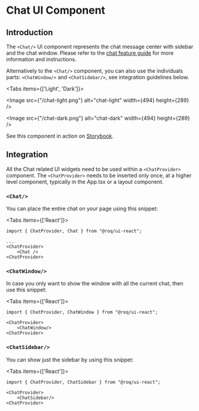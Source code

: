 
# Chat UI Component

## Introduction

The `<Chat/>` UI component represents the chat message center with sidebar and the chat window. Please refer to
the [chat feature guide](/feature-guides/chat) for more information and instructions.

Alternatively to the `<Chat/>` component, you can also use the individuals parts: `<ChatWindow/>` and
`<ChatSidebar/>`, see integration guidelines below.

<Tabs items={['Light', 'Dark']}><Tab>

<Image src={"/chat-light.png"} alt="chat-light" width={494} height={289} />

</Tab><Tab>

<Image src={"/chat-dark.png"} alt="chat-dark" width={494} height={289} />

</Tab></Tabs>

See this component in action on [Storybook](https://ui.roq.tech/?path=/docs/chat--default).

## Integration

All the Chat related UI widgets need to be used within a `<ChatProvider>` component.
The `<ChatProvider>` needs to be inserted only once, at a higher level component, typically in the App.tsx or a layout component.

### `<Chat/>`

You can place the entire chat on your page using this snippet:


<Tabs items={['React']}><Tab>
```tsx
import { ChatProvider, Chat } from "@roq/ui-react";

...
<ChatProvider>
    <Chat />
<ChatProvider>
```
</Tab></Tabs>

### `<ChatWindow/>`

In case you only want to show the window with all the current chat, then use this snippet:

<Tabs items={['React']}><Tab>

```tsx
import { ChatProvider, ChatWindow } from "@roq/ui-react";

<ChatProvider>
    <ChatWindow/>
<ChatProvider>
```

</Tab></Tabs>

### `<ChatSidebar/>`

You can show just the sidebar by using this snippet:

<Tabs items={['React']}><Tab>

```tsx
import { ChatProvider, ChatSidebar } from "@roq/ui-react";

<ChatProvider>
    <ChatSidebar/>
<ChatProvider>
```

</Tab></Tabs>
